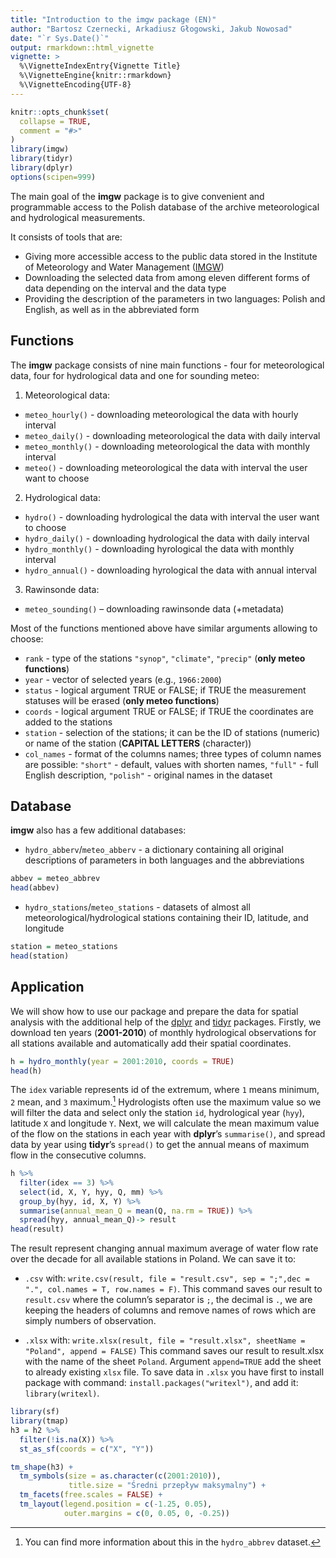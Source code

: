 ```yaml
---
title: "Introduction to the imgw package (EN)"
author: "Bartosz Czernecki, Arkadiusz Głogowski, Jakub Nowosad"
date: "`r Sys.Date()`"
output: rmarkdown::html_vignette
vignette: >
  %\VignetteIndexEntry{Vignette Title}
  %\VignetteEngine{knitr::rmarkdown}
  %\VignetteEncoding{UTF-8}
---
```


```r
knitr::opts_chunk$set(
  collapse = TRUE,
  comment = "#>"
)
library(imgw)
library(tidyr)
library(dplyr)
options(scipen=999)
```

The main goal of the **imgw** package is to give convenient and programmable access to the Polish database of the archive meteorological and hydrological measurements.

It consists of tools that are:

- Giving more accessible access to the public data stored in the Institute of Meteorology and Water Management ([IMGW](https://dane.imgw.pl/))
- Downloading the selected data from among eleven different forms of data depending on the interval and the data type
- Providing the description of the parameters in two languages: Polish and English, as well as in the abbreviated form
<!--co jeszcze>-->

## Functions 

The **imgw** package consists of nine main functions - four for meteorological data, four for hydrological data and one for sounding meteo:

1. Meteorological data:

- `meteo_hourly()` - downloading meteorological the data with hourly interval 
- `meteo_daily()` - downloading meteorological the data with daily interval 
- `meteo_monthly()` - downloading meteorological the data with monthly interval 
- `meteo()` - downloading meteorological the data with interval the user want to choose 

2. Hydrological data: 

- `hydro()` - downloading hydrological the data with interval the user want to choose
- `hydro_daily()` - downloading hydrological the data with daily interval
- `hydro_monthly()` - downloading hyrological the data with monthly interval
- `hydro_annual()` - downloading hyrological the data with annual interval

3. Rawinsonde data: 

- `meteo_sounding()` -- downloading rawinsonde data (+metadata)

Most of the functions mentioned above have similar arguments allowing to choose:

- `rank` - type of the stations `"synop"`, `"climate"`, `"precip"` (**only meteo functions**)
- `year` - vector of selected years (e.g., `1966:2000`)
- `status` - logical argument TRUE or FALSE; if TRUE the measurement statuses will be erased (**only meteo functions**)
- `coords` - logical argument TRUE or FALSE; if TRUE the coordinates are added to the stations
- `station` - selection of the stations; it can be the ID of stations (numeric) or name of the station (**CAPITAL LETTERS** (character))
- `col_names` - format of the columns names; three types of column names are possible: `"short"` - default, values with shorten names, `"full"` - full English description, `"polish"` - original names in the dataset

## Database

**imgw** also has a few additional databases:

- `hydro_abberv`/`meteo_abberv` - a dictionary containing all original descriptions of parameters in both languages and the abbreviations

```r
abbev = meteo_abbrev
head(abbev)
```

- `hydro_stations`/`meteo_stations` - datasets of almost all meteorological/hydrological stations containing their ID, latitude, and longitude

```r
station = meteo_stations
head(station)
```

## Application

We will show how to use our package and prepare the data for spatial analysis with the additional help of the [dplyr](https://cran.r-project.org/web/packages/dplyr/vignettes/dplyr.html) and [tidyr](https://cran.r-project.org/web/packages/tidyr/vignettes/tidy-data.html) packages.
Firstly, we download ten years (**2001-2010**) of monthly hydrological observations for all stations available and automatically add their spatial coordinates. 

```r
h = hydro_monthly(year = 2001:2010, coords = TRUE)
head(h)
```

The `idex` variable represents id of the extremum, where `1` means minimum, `2` mean, and `3` maximum.^[You can find more information about this in the `hydro_abbrev` dataset.]
Hydrologists often use the maximum value so we will filter the data and select only the station `id`, hydrological year (`hyy`), latitude `X` and longitude `Y`.
Next, we will calculate the mean maximum value of the flow on the stations in each year with **dplyr**'s `summarise()`, and spread data by year using **tidyr**'s `spread()` to get the annual means of maximum flow in the consecutive columns.

```r
h %>%
  filter(idex == 3) %>%
  select(id, X, Y, hyy, Q, mm) %>%
  group_by(hyy, id, X, Y) %>%
  summarise(annual_mean_Q = mean(Q, na.rm = TRUE)) %>%
  spread(hyy, annual_mean_Q)-> result
head(result)
```

<!-- The resulting table can be easily exported to any spatial software with a changing annual maximum annual average water flow rate over the decade for Poland as a whole. -->
The result represent changing annual maximum average of water flow rate over the decade for all available stations in Poland. 
We can save it to:

- `.csv` with: `write.csv(result, file = "result.csv", sep = ";",dec = ".", col.names = T, row.names = F)`. 
This command saves our result to `result.csv` where the column's separator is `;`, the decimal is `.`, we are keeping the headers of columns and remove names of rows which are simply numbers of observation.

- `.xlsx` with: `write.xlsx(result, file = "result.xlsx", sheetName = "Poland", append = FALSE)`
This command saves our result to result.xlsx with the name of the sheet `Poland`. Argument `append=TRUE` add the sheet to already existing `xlsx` file.
To save data in `.xlsx` you have first to install package with command: `install.packages("writexl")`, and add it: `library(writexl)`.
 
<!-- dodatkowo można pokazać jak zapisać wynik do formatu teskstowego/excela/przestrzennego -->
<!-- nie umiem zapisać do formatu przestrzennego -->

```r
library(sf)
library(tmap)
h3 = h2 %>% 
  filter(!is.na(X)) %>% 
  st_as_sf(coords = c("X", "Y"))

tm_shape(h3) + 
  tm_symbols(size = as.character(c(2001:2010)),
             title.size = "Średni przepływ maksymalny") +
  tm_facets(free.scales = FALSE) + 
  tm_layout(legend.position = c(-1.25, 0.05),
            outer.margins = c(0, 0.05, 0, -0.25))
```
